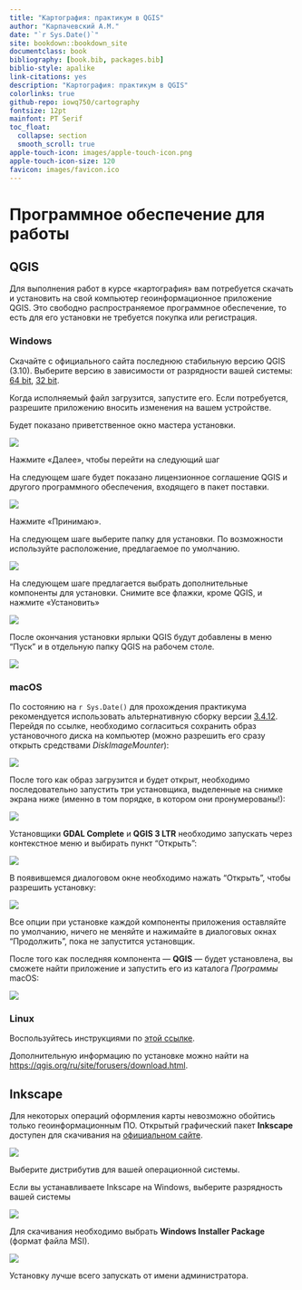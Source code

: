 ```yaml
--- 
title: "Картография: практикум в QGIS"
author: "Карпачевский А.М."
date: "`r Sys.Date()`"
site: bookdown::bookdown_site
documentclass: book
bibliography: [book.bib, packages.bib]
biblio-style: apalike
link-citations: yes
description: "Картография: практикум в QGIS"
colorlinks: true
github-repo: iowq750/cartography
fontsize: 12pt
mainfont: PT Serif
toc_float:
  collapse: section
  smooth_scroll: true
apple-touch-icon: images/apple-touch-icon.png
apple-touch-icon-size: 120
favicon: images/favicon.ico
---
```



# Программное обеспечение для работы {-}

## QGIS {-}

Для выполнения работ в курсе «картография» вам потребуется скачать и установить на свой компьютер геоинформационное приложение QGIS. Это свободно распространяемое программное обеспечение, то есть для его установки не требуется покупка или регистрация. 

### Windows {-}

Скачайте с официального сайта последнюю стабильную версию QGIS (3.10). Выберите версию в зависимости от разрядности вашей системы: [64 bit](https://qgis.org/downloads/QGIS-OSGeo4W-3.10.3-3-Setup-x86_64.exe){target="_blank"}, [32 bit](https://qgis.org/downloads/QGIS-OSGeo4W-3.10.3-3-Setup-x86.exe){target="_blank"}.

Когда исполняемый файл загрузится, запустите его. Если потребуется, разрешите приложению вносить изменения на вашем устройстве. 

Будет показано приветственное окно мастера установки.

![](images/installation_instruction_win/win01.png)

Нажмите «Далее», чтобы перейти на следующий шаг

На следующем шаге будет показано лицензионное соглашение QGIS и другого программного обеспечения, входящего в пакет поставки.

![](images/installation_instruction_win/win02.png)

Нажмите «Принимаю».

На следующем шаге выберите папку для установки. По возможности используйте расположение, предлагаемое по умолчанию.

![](images/installation_instruction_win/win03.png)

На следующем шаге предлагается выбрать дополнительные компоненты для установки. Снимите все флажки, кроме QGIS, и нажмите «Установить»

![](images/installation_instruction_win/win04.png)

После окончания установки ярлыки QGIS будут добавлены в меню "Пуск" и в отдельную папку QGIS на рабочем столе.

![](images/installation_instruction_win/win05.png)

### macOS {-}

По состоянию на `r Sys.Date()` для прохождения практикума рекомендуется использовать альтернативную сборку версии [3.4.12](https://www.kyngchaos.com/files/software/qgis/QGIS-macOS-3.4.12-1.dmg){target="_blank"}. Перейдя по ссылке, необходимо согласиться сохранить образ установочного диска  на компьютер (можно разрешить его сразу открыть средствами _DiskImageMounter_):

![](images/installation_instruction_mac/mac01.png)

После того как образ загрузится и будет открыт, необходимо последовательно запустить три установщика, выделенные на снимке экрана ниже (именно в том порядке, в котором они пронумерованы!):

![](images/installation_instruction_mac/mac02.png)

Установщики __GDAL Complete__ и __QGIS 3 LTR__ необходимо запускать через контекстное меню и выбирать пункт "Открыть":

![](images/installation_instruction_mac/mac03.png)

В появившемся диалоговом окне необходимо нажать "Открыть", чтобы разрешить установку:

![](images/installation_instruction_mac/mac04.png)

Все опции при установке каждой компоненты приложения оставляйте по умолчанию, ничего не меняйте и нажимайте в диалоговых окнах "Продолжить", пока не запустится установщик.

После того как последняя компонента — __QGIS__ — будет установлена, вы сможете найти приложение и запустить его из каталога _Программы_ macOS:

![](images/installation_instruction_mac/mac05.png)

### Linux {-}

Воспользуйтесь инструкциями по [этой ссылке](https://qgis.org/ru/site/forusers/alldownloads.html#linux){target="_blank"}.

Дополнительную информацию по установке можно найти на [https://qgis.org/ru/site/forusers/download.html](https://qgis.org/ru/site/forusers/download.html){target="_blank"}.


## Inkscape {-}

Для некоторых операций оформления карты невозможно обойтись только геоинформационным ПО. Открытый графический пакет **Inkscape** доступен для скачивания на [официальном сайте](https://inkscape.org/ru/){target="_blank"}.

![](images/inkscape.png)

Выберите дистрибутив для вашей операционной системы.

Если вы устанавливаете Inkscape на Windows, выберите разрядность вашей системы


![](images/inkscape3.png)


Для скачивания необходимо выбрать **Windows Installer Package** (формат файла MSI).


![](images/inkscape4.png)

Установку лучше всего запускать от имени администратора.
